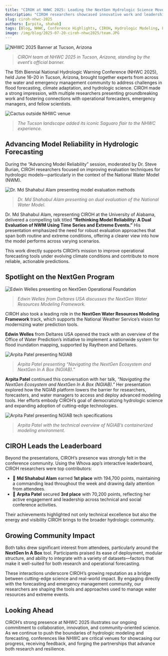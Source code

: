 ```yaml
---
title: "CIROH at NHWC 2025: Leading the NextGen Hydrologic Science Movement"
description: "CIROH researchers showcased innovative work and leadership at the 15th Biennial National Hydrologic Warning Conference (NHWC 2025), presenting cutting-edge hydrologic forecasting tools and earning top recognition."
slug: ciroh-nhwc-2025
authors: [arpita, shahab]
tags: [Blog, NHWC, Conference Highlights, CIROH, Hydrologic Modeling, Forecasting, National Weather Service, NextGen, Deltares, Alabama]
image: /img/blog/2025-07-20-ciroh-nhwc2025/team.JPG
---
```


![NHWC 2025 Banner at Tucson, Arizona](/img/blog/2025-07-20-ciroh-nhwc2025/team.JPG)
> *CIROH team at NHWC 2025 in Tucson, Arizona, standing by the event’s official banner.*

The 15th Biennial National Hydrologic Warning Conference (NHWC 2025), held June 16–20 in Tucson, Arizona, brought together experts from across the water and emergency management community to address challenges in flood forecasting, climate adaptation, and hydrologic science. CIROH made a strong impression, with multiple researchers presenting groundbreaking work and fostering connections with operational forecasters, emergency managers, and fellow scientists.

![Cactus outside NHWC venue](/img/blog/2025-07-20-ciroh-nhwc2025/cactus.JPG)
> *The Tucson landscape added its iconic Saguaro flair to the NHWC experience.*

## Advancing Model Reliability in Hydrologic Forecasting

During the “Advancing Model Reliability” session, moderated by Dr. Steve Burian, CIROH researchers focused on improving evaluation techniques for hydrologic models—particularly in the context of the National Water Model (NWM).

![Dr. Md Shahabul Alam presenting model evaluation methods](/img/blog/2025-07-20-ciroh-nhwc2025/shahab.JPG)
> *Dr. Md Shahabul Alam presenting on dual evaluation of the National Water Model.*

Dr. Md Shahabul Alam, representing CIROH at the University of Alabama, delivered a compelling talk titled **“Rethinking Model Reliability: A Dual Evaluation of NWM Using Time Series and Extreme Events.”** His presentation emphasized the need for robust evaluation approaches that span both routine and extreme conditions, offering a clearer view into how the model performs across varying scenarios.

This work directly supports CIROH’s mission to improve operational forecasting tools under evolving climate conditions and contribute to more reliable, actionable predictions.

## Spotlight on the NextGen Program

![Edwin Welles presenting on NextGen Operational Foundation](/img/blog/2025-07-20-ciroh-nhwc2025/edwin.JPG)
> *Edwin Welles from Deltares USA discusses the NextGen Water Resources Modeling Framework.*

CIROH also took a leading role in the **NextGen Water Resources Modeling Framework** track, which supports the National Weather Service’s vision for modernizing water prediction tools.

**Edwin Welles** from Deltares USA opened the track with an overview of the Office of Water Prediction’s initiative to implement a nationwide system for flood inundation mapping, supported by Raytheon and Deltares.

![Arpita Patel presenting NGIAB](/img/blog/2025-07-20-ciroh-nhwc2025/arpita1.JPG)
> *Arpita Patel presenting “Navigating the NextGen Ecosystem and NextGen In A Box (NGIAB).”*

**Arpita Patel** continued this conversation with her talk, *“Navigating the NextGen Ecosystem and NextGen In A Box (NGIAB).”* Her presentation explored how the NGIAB platform lowers the barrier for researchers, forecasters, and water managers to access and deploy advanced modeling tools. Her efforts embody CIROH’s goal of democratizing hydrologic science and expanding adoption of cutting-edge technologies.

![Arpita Patel presenting NGIAB tech specifications](/img/blog/2025-07-20-ciroh-nhwc2025/arpita2.JPG)
> *Arpita Patel with the technical overview of NGIAB’s containerized modeling environment.*

## CIROH Leads the Leaderboard

Beyond the presentations, CIROH’s presence was strongly felt in the conference community. Using the Whova app’s interactive leaderboard, CIROH researchers were top contributors:

- 🥇 **Md Shahabul Alam** earned **1st place** with 194,700 points, maintaining a commanding lead throughout the week and drawing daily attention from attendees.
- 🥉 **Arpita Patel** secured **3rd place** with 70,200 points, reflecting her active engagement and leadership across technical and social conference activities.

Their achievements highlighted not only technical excellence but also the energy and visibility CIROH brings to the broader hydrologic community.

## Growing Community Impact

Both talks drew significant interest from attendees, particularly around the **NextGen In A Box** tool. Participants praised its ease of deployment, modular structure, and ability to integrate with a variety of datasets—factors that make it well-suited for both research and operational forecasting.

These interactions underscore CIROH’s growing reputation as a bridge between cutting-edge science and real-world impact. By engaging directly with the forecasting and emergency management community, our researchers are shaping the tools and approaches used to manage water resources and extreme events.

## Looking Ahead

CIROH’s strong presence at NHWC 2025 illustrates our ongoing commitment to collaboration, innovation, and community-oriented science. As we continue to push the boundaries of hydrologic modeling and forecasting, conferences like NHWC are critical venues for showcasing our progress, receiving feedback, and forging the partnerships that advance both research and resilience.
